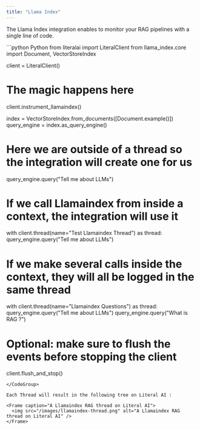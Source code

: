 ```yaml
---
title: "Llama Index"
---
```


The Llama Index integration enables to monitor your RAG pipelines with a single line of code.


<CodeGroup>
```python Python
from literalai import LiteralClient
from llama_index.core import Document, VectorStoreIndex

client = LiteralClient()
# The magic happens here
client.instrument_llamaindex()

index = VectorStoreIndex.from_documents([Document.example()])
query_engine = index.as_query_engine()

# Here we are outside of a thread so the integration will create one for us
query_engine.query("Tell me about LLMs")

# If we call Llamaindex from inside a context, the integration will use it
with client.thread(name="Test Llamaindex Thread") as thread:
    query_engine.query("Tell me about LLMs")

# If we make several calls inside the context, they will all be logged in the same thread
with client.thread(name="Llamaindex Questions") as thread:
    query_engine.query("Tell me about LLMs")
    query_engine.query("What is RAG ?")

# Optional: make sure to flush the events before stopping the client
client.flush_and_stop()

```
</CodeGroup>

Each Thread will result in the following tree on Literal AI :

<Frame caption="A Llamaindex RAG thread on Literal AI">
  <img src="/images/llamaindex-thread.png" alt="A Llamaindex RAG thread on Literal AI" />
</Frame>
